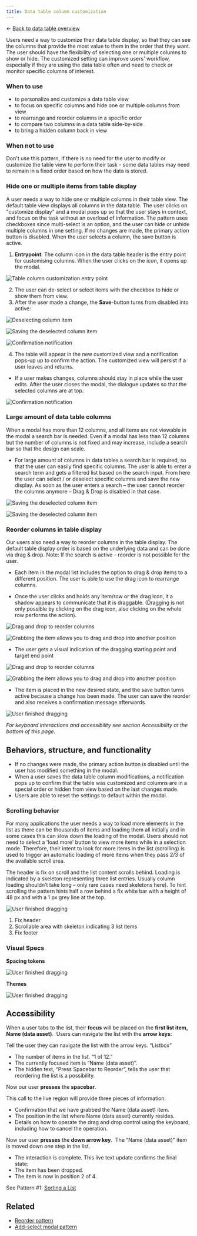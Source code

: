 ```yaml
---
title: Data table column customization
---
```


<- [Back to data table overview](https://pages.github.ibm.com/cdai-design/pal/patterns/data-table/overview) 

<PageDescription>

Users need a way to customize their data table display, so that they can see the columns that provide the most value to them in the order that they want. The user should have the flexibility of selecting one or multiple columns to show or hide. The customized setting can improve users' workflow, especially if they are using the data table often and need to check or monitor specific columns of interest. 
</PageDescription>

### When to use 
- to personalize and customize a data table view
- to focus on specific columns and hide one or multiple columns from view 
- to rearrange and reorder columns in a specific order
- to compare two columns in a data table side-by-side 
- to bring a hidden column back in view 


### When not to use 
Don't use this pattern, if there is no need for the user to modify or customize the table view to perform their task - some data tables may need to remain in a fixed order based on how the data is stored. 

### Hide one or multiple items from table display

A user needs a way to hide one or multiple columns in their table view. The default table view displays all columns in the data table. The user clicks on "customize display" and a modal pops up so that the user stays in context, and focus on the task without an overload of information. The pattern uses checkboxes since multi-select is an option, and the user can hide or unhide multiple columns in one setting. If no changes are made, the primary action button is disabled. When the user selects a column, the save button is active.

1. **Entrypoint**: The column icon in the data table header is the entry point for customising columns. When the user clicks on the icon, it opens up the modal.

![Table column customization entry point](images/Z01_entrypoint.png)

2. The user can de-select or select items with the checkbox to hide or show them from view.
3. After the user made a change, the **Save**-button turns from disabled into active:

<Row>

<Column colMd={6} colLg={6}>

![Deselecting column item](images/deselect_item.png)

</Column>

<Column colMd={6} colLg={6}>

![Saving the deselected column item](images/saving.png)

</Column>

</Row>

![Confirmation notification](images/confirmation.png)

4. The table will appear in the new customized view and a notification pops-up up to confirm the action. The customized view will persist if a user leaves and returns. 

- If a user makes changes, columns should stay in place while the user edits. After the user closes the modal, the dialogue updates so that the selected columns are at top. 

<Row>

<Column colMd={6} colLg={6}>

![Confirmation notification](images/selected_items.png)

</Column>

</Row>

### Large amount of data table columns

When a modal has more than 12 columns, and all items are not viewable in the modal a search bar is needed. Even if a modal has less than 12 columns but the number of columns is not fixed and may increase, include a search bar so that the design can scale. 

- For large amount of columns in data tables a search bar is required, so that the user can easily find specific columns. The user is able to enter a search term and gets a filtered list based on the search input. From here the user can select / or deselect specific columns and save the new display. As soon as the user enters a search – the user cannot reorder the columns anymore – Drag & Drop is disabled in that case. 

<Row>

<Column colMd={6} colLg={6}>

![Saving the deselected column item](images/typing.png)

</Column>

<Column colMd={6} colLg={6}>

![Saving the deselected column item](images/search_results.png)

</Column>

</Row>

### Reorder columns in table display 

Our users also need a way to reorder columns in the table display. The default table display order is based on the underlying data and can be done via drag & drop. Note: If the search is active – reorder is not possible for the user.

- Each item in the modal list includes the option to drag & drop items to a different position. The user is able to use the drag icon to rearrange columns.

- Once the user clicks and holds any item/row or the drag icon, it a shadow appears to communicate that it is draggable. (Dragging is not only possible by clicking on the drag icon, also clicking on the whole row performs the action).

<Row>

<Column colMd={6} colLg={6}>

![Drag and drop to reorder columns](images/DragStart.png)

</Column>

<Column colMd={6} colLg={6}>

![Grabbing the item allows you to drag and drop into another position](images/DragGrab.png)

</Column>

</Row>

- The user gets a visual indication of the dragging starting point and target end point

<Row>

<Column colMd={6} colLg={6}>

![Drag and drop to reorder columns](images/reordering.png)

</Column>

<Column colMd={6} colLg={6}>

![Grabbing the item allows you to drag and drop into another position](images/drag_target.png)

</Column>

</Row>

- The item is placed in the new desired state, and the save button turns active because a change has been made. The user can save the reorder and also receives a confirmation message afterwards.

<Row>

<Column colMd={6} colLg={6}>

![User finished dragging](images/Drop.png)

</Column>

</Row>

_For keyboard interactions and accessibility see section Accessibility at the bottom of this page._

## Behaviors, structure, and functionality 

- If no changes were made, the primary action button is disabled until the user has modified something in the modal.
- When a user saves the data table column modifications, a notification pops up to confirm that the table was customized and columns are in a special order or hidden from view based on the last changes made.
- Users are able to reset the settings to default within the modal.

### Scrolling behavior 

For many applications the user needs a way to load more elements in the list as there can be thousands of items and loading them all initially and in some cases this can slow down the loading of the modal. Users should not need to select a 'load more' button to view more items while in a selection mode. Therefore, their intent to look for more items in the list (scrolling) is used to trigger an automatic loading of more items when they pass 2/3 of the available scroll area. 

The header is fix on scroll and the list content scrolls behind. Loading is indicated by a skeleton representing three list entries. Usually column loading shouldn’t take long – only rare cases need skeletons here). To hint scrolling the pattern hints half a row behind a fix white bar with a height of 48 px and with a 1 px grey line at the top.

<Row>

<Column colMd={6} colLg={6}>

![User finished dragging](images/anatomy.png)

</Column>

</Row>

1. Fix header
2. Scrollable area with skeleton indicating 3 list items
3. Fix footer

### Visual Specs

**Spacing tokens**

<Row>

<Column colMd={6} colLg={6}>

![User finished dragging](images/spacing_tokens.png)

</Column>

</Row>

**Themes**

![User finished dragging](images/light_darkTheme.png)

## Accessibility

When a user tabs to the list, their **focus** will be placed on the **first list item, Name (data asset)**. 
Users can navigate the list with the **arrow keys**:

Tell the user they can navigate the list with the arrow keys. “Listbox”
- The number of items in the list. “1 of 12.”
- The currently focused item is “Name (data asset)”.
- The hidden text, “Press Spacebar to Reorder”, tells the user that reordering the list is a possibility.

Now our user **presses** the **spacebar**. 

This call to the live region will provide three pieces of information:
- Confirmation that we have grabbed the Name (data asset) item.
- The position in the list where Name (data asset) currently resides.
- Details on how to operate the drag and drop control using the keyboard, including how to cancel the operation.

Now our user **presses** the **down arrow key**. 
The “Name (data asset)” item is moved down one step in the list.
- The interaction is complete. This live text update confirms the final state:
- The item has been dropped. 
- The item is now in position 2 of 4.

See Pattern #1: [Sorting a List](https://medium.com/salesforce-ux/4-major-patterns-for-accessible-drag-and-drop-1d43f64ebf09)

## Related

- [Reorder pattern](hhttps://pages.github.ibm.com/cdai-design/pal/wip/reordering/)
- [Add-select modal pattern](https://ibm.ent.box.com/notes/574380001581?s=vldtegn7sphu7h19et40907f903wnqrt)
